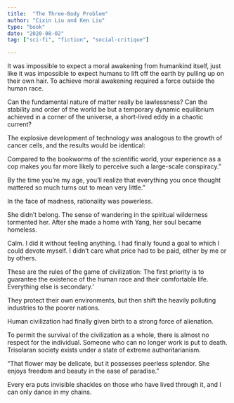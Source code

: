 ```yaml
---
title:  "The Three-Body Problem"
author: "Cixin Liu and Ken Liu"
type: "book"
date: "2020-08-02"
tag: ["sci-fi", "fiction", "social-critique"]

---
```


It was impossible to expect a moral awakening from humankind itself, just like it was impossible to expect humans to lift off the earth by pulling up on their own hair. To achieve moral awakening required a force outside the human race.


Can the fundamental nature of matter really be lawlessness? Can the stability and order of the world be but a temporary dynamic equilibrium achieved in a corner of the universe, a short-lived eddy in a chaotic current?


The explosive development of technology was analogous to the growth of cancer cells, and the results would be identical:


Compared to the bookworms of the scientific world, your experience as a cop makes you far more likely to perceive such a large-scale conspiracy.”


By the time you’re my age, you’ll realize that everything you once thought mattered so much turns out to mean very little.”


In the face of madness, rationality was powerless.


She didn’t belong. The sense of wandering in the spiritual wilderness tormented her. After she made a home with Yang, her soul became homeless.


Calm. I did it without feeling anything. I had finally found a goal to which I could devote myself. I didn’t care what price had to be paid, either by me or by others.


These are the rules of the game of civilization: The first priority is to guarantee the existence of the human race and their comfortable life. Everything else is secondary.’


They protect their own environments, but then shift the heavily polluting industries to the poorer nations.


Human civilization had finally given birth to a strong force of alienation.


To permit the survival of the civilization as a whole, there is almost no respect for the individual. Someone who can no longer work is put to death. Trisolaran society exists under a state of extreme authoritarianism.


“That flower may be delicate, but it possesses peerless splendor. She enjoys freedom and beauty in the ease of paradise.”


Every era puts invisible shackles on those who have lived through it, and I can only dance in my chains.


